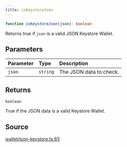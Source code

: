 ```yaml
---
title: isKeystoreJson
---
```


```ts
function isKeystoreJson(json): boolean
```

Returns true if `json` is a valid JSON Keystore Wallet.

## Parameters

| Parameter | Type | Description |
| :------ | :------ | :------ |
| `json` | `string` | The JSON data to check. |

## Returns

`boolean`

True if the JSON data is a valid Keystore Wallet.

## Source

[wallet/json-keystore.ts:65](https://github.com/dominant-strategies/quais.js/blob/40f3917383e9421179ebdbc4076b907a7d088144/src/wallet/json-keystore.ts#L65)
